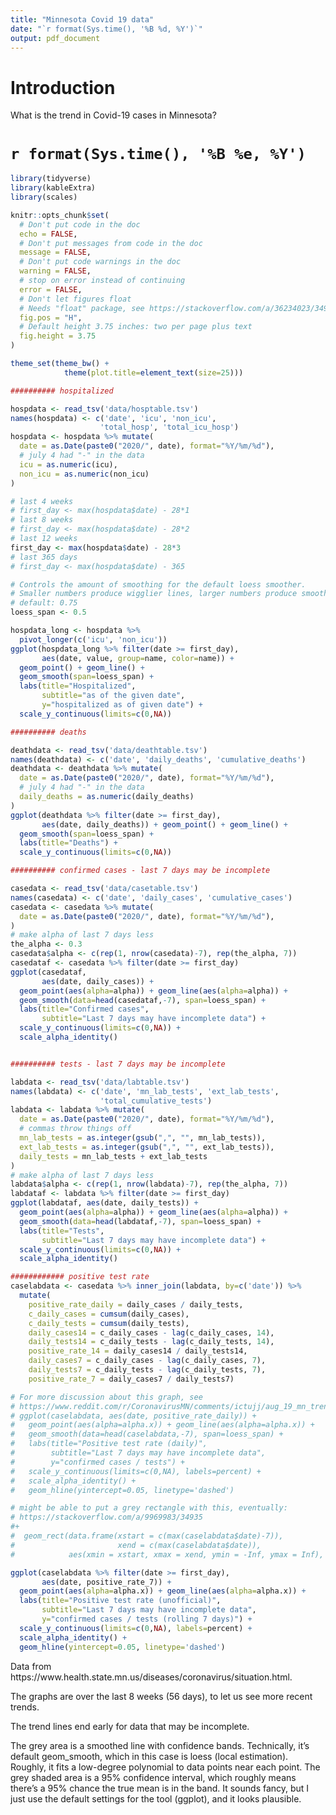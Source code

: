 ```yaml
---
title: "Minnesota Covid 19 data"
date: "`r format(Sys.time(), '%B %d, %Y')`"
output: pdf_document
---
```


# Introduction

What is the trend in Covid-19 cases in Minnesota?

# `r format(Sys.time(), '%B %e, %Y')`

```r
library(tidyverse)
library(kableExtra)
library(scales)

knitr::opts_chunk$set(
  # Don't put code in the doc
  echo = FALSE,
  # Don't put messages from code in the doc
  message = FALSE,
  # Don't put code warnings in the doc
  warning = FALSE,
  # stop on error instead of continuing
  error = FALSE,
  # Don't let figures float
  # Needs "float" package, see https://stackoverflow.com/a/36234023/34935
  fig.pos = "H",
  # Default height 3.75 inches: two per page plus text
  fig.height = 3.75
)

theme_set(theme_bw() +
            theme(plot.title=element_text(size=25)))
```

```r
########## hospitalized

hospdata <- read_tsv('data/hosptable.tsv')
names(hospdata) <- c('date', 'icu', 'non_icu',
                    'total_hosp', 'total_icu_hosp')
hospdata <- hospdata %>% mutate(
  date = as.Date(paste0("2020/", date), format="%Y/%m/%d"),
  # july 4 had "-" in the data
  icu = as.numeric(icu),
  non_icu = as.numeric(non_icu)
)

# last 4 weeks
# first_day <- max(hospdata$date) - 28*1
# last 8 weeks
# first_day <- max(hospdata$date) - 28*2
# last 12 weeks
first_day <- max(hospdata$date) - 28*3
# last 365 days
# first_day <- max(hospdata$date) - 365

# Controls the amount of smoothing for the default loess smoother.
# Smaller numbers produce wigglier lines, larger numbers produce smoother lines.
# default: 0.75
loess_span <- 0.5

hospdata_long <- hospdata %>%
  pivot_longer(c('icu', 'non_icu'))
ggplot(hospdata_long %>% filter(date >= first_day),
       aes(date, value, group=name, color=name)) +
  geom_point() + geom_line() +
  geom_smooth(span=loess_span) +
  labs(title="Hospitalized",
       subtitle="as of the given date",
       y="hospitalized as of given date") +
  scale_y_continuous(limits=c(0,NA))

########## deaths

deathdata <- read_tsv('data/deathtable.tsv')
names(deathdata) <- c('date', 'daily_deaths', 'cumulative_deaths')
deathdata <- deathdata %>% mutate(
  date = as.Date(paste0("2020/", date), format="%Y/%m/%d"),
  # july 4 had "-" in the data
  daily_deaths = as.numeric(daily_deaths)
)
ggplot(deathdata %>% filter(date >= first_day),
       aes(date, daily_deaths)) + geom_point() + geom_line() +
  geom_smooth(span=loess_span) +
  labs(title="Deaths") +
  scale_y_continuous(limits=c(0,NA))

########## confirmed cases - last 7 days may be incomplete

casedata <- read_tsv('data/casetable.tsv')
names(casedata) <- c('date', 'daily_cases', 'cumulative_cases')
casedata <- casedata %>% mutate(
  date = as.Date(paste0("2020/", date), format="%Y/%m/%d"),
)
# make alpha of last 7 days less
the_alpha <- 0.3
casedata$alpha <- c(rep(1, nrow(casedata)-7), rep(the_alpha, 7))
casedataf <- casedata %>% filter(date >= first_day)
ggplot(casedataf,
       aes(date, daily_cases)) +
  geom_point(aes(alpha=alpha)) + geom_line(aes(alpha=alpha)) +
  geom_smooth(data=head(casedataf,-7), span=loess_span) +
  labs(title="Confirmed cases",
       subtitle="Last 7 days may have incomplete data") +
  scale_y_continuous(limits=c(0,NA)) +
  scale_alpha_identity()


########## tests - last 7 days may be incomplete

labdata <- read_tsv('data/labtable.tsv')
names(labdata) <- c('date', 'mn_lab_tests', 'ext_lab_tests',
                    'total_cumulative_tests')
labdata <- labdata %>% mutate(
  date = as.Date(paste0("2020/", date), format="%Y/%m/%d"),
  # commas throw things off
  mn_lab_tests = as.integer(gsub(",", "", mn_lab_tests)),
  ext_lab_tests = as.integer(gsub(",", "", ext_lab_tests)),
  daily_tests = mn_lab_tests + ext_lab_tests
)
# make alpha of last 7 days less
labdata$alpha <- c(rep(1, nrow(labdata)-7), rep(the_alpha, 7))
labdataf <- labdata %>% filter(date >= first_day)
ggplot(labdataf, aes(date, daily_tests)) +
  geom_point(aes(alpha=alpha)) + geom_line(aes(alpha=alpha)) +
  geom_smooth(data=head(labdataf,-7), span=loess_span) +
  labs(title="Tests",
       subtitle="Last 7 days may have incomplete data") +
  scale_y_continuous(limits=c(0,NA)) +
  scale_alpha_identity()

############ positive test rate
caselabdata <- casedata %>% inner_join(labdata, by=c('date')) %>%
  mutate(
    positive_rate_daily = daily_cases / daily_tests,
    c_daily_cases = cumsum(daily_cases),
    c_daily_tests = cumsum(daily_tests),
    daily_cases14 = c_daily_cases - lag(c_daily_cases, 14),
    daily_tests14 = c_daily_tests - lag(c_daily_tests, 14),
    positive_rate_14 = daily_cases14 / daily_tests14,
    daily_cases7 = c_daily_cases - lag(c_daily_cases, 7),
    daily_tests7 = c_daily_tests - lag(c_daily_tests, 7),
    positive_rate_7 = daily_cases7 / daily_tests7)

# For more discussion about this graph, see
# https://www.reddit.com/r/CoronavirusMN/comments/ictujj/aug_19_mn_trend_update/g27gz3v?utm_source=share&utm_medium=web2x&context=3
# ggplot(caselabdata, aes(date, positive_rate_daily)) +
#   geom_point(aes(alpha=alpha.x)) + geom_line(aes(alpha=alpha.x)) +
#   geom_smooth(data=head(caselabdata,-7), span=loess_span) +
#   labs(title="Positive test rate (daily)",
#        subtitle="Last 7 days may have incomplete data",
#        y="confirmed cases / tests") +
#   scale_y_continuous(limits=c(0,NA), labels=percent) +
#   scale_alpha_identity() +
#   geom_hline(yintercept=0.05, linetype='dashed')

# might be able to put a grey rectangle with this, eventually:
# https://stackoverflow.com/a/9969983/34935
#+
#  geom_rect(data.frame(xstart = c(max(caselabdata$date)-7)),
#                       xend = c(max(caselabdata$date)),
#            aes(xmin = xstart, xmax = xend, ymin = -Inf, ymax = Inf), alpha = 0.4)

ggplot(caselabdata %>% filter(date >= first_day),
       aes(date, positive_rate_7)) +
  geom_point(aes(alpha=alpha.x)) + geom_line(aes(alpha=alpha.x)) +
  labs(title="Positive test rate (unofficial)",
       subtitle="Last 7 days may have incomplete data",
       y="confirmed cases / tests (rolling 7 days)") +
  scale_y_continuous(limits=c(0,NA), labels=percent) +
  scale_alpha_identity() +
  geom_hline(yintercept=0.05, linetype='dashed')
```

Data from https://www.health.state.mn.us/diseases/coronavirus/situation.html.

The graphs are over the last 8 weeks (56 days), to let us see more recent trends.

The trend lines end early for data that may be incomplete.

The grey area is a smoothed line with confidence bands.
Technically, it's default geom_smooth, which in this case is loess (local estimation).
Roughly, it fits a low-degree polynomial to data points near each point.
The grey shaded area is a 95% confidence interval, which roughly means there's
a 95% chance the true mean is in the band.
It sounds fancy, but I just use the default settings for the tool (ggplot),
and it looks plausible.
